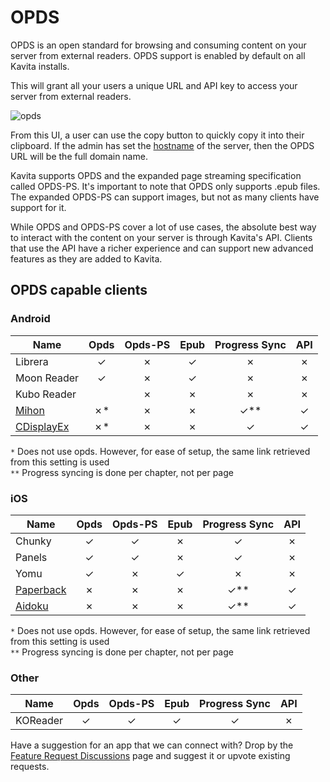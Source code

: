 
# OPDS


OPDS is an open standard for browsing and consuming content on your server from external readers. OPDS support is enabled by default on all Kavita installs. 

This will grant all your users a unique URL and API key to access your server from external readers.

![opds](../../../public/guides/opds-screen.png "OPDS Settings")

From this UI, a user can use the copy button to quickly copy it into their clipboard. If the admin has set the [hostname](../../guides/admin-settings/general.mdx#host-name) of the server, then the OPDS URL will be the full domain name. 

Kavita supports OPDS and the expanded page streaming specification called OPDS-PS. It's important to note that OPDS only supports .epub files. The expanded OPDS-PS can support images, but not as many clients have support for it.

While OPDS and OPDS-PS cover a lot of use cases, the absolute best way to interact with the content on your server is through Kavita's API. Clients that use the API have a richer experience and can support new advanced features as they are added to Kavita.

## OPDS capable clients

### Android

| Name        | Opds | Opds-PS | Epub | Progress Sync | API |
|-------------|:----:|:---------:|:----:|:-------------:| :-----------:| 
| Librera     |  ✓   | ✗       |  ✓   |       ✗       |      ✗       |
| Moon Reader |  ✓   | ✗       |  ✓   |       ✗       |      ✗       |
| Kubo Reader |      | ✗       |  ✗   |       ✗       |      ✗       |
| [Mihon](../../guides/3rdparty/tachi-like.mdx)   |  ✗*  | ✗       |  ✗   |      ✓**      |      ✓       |
| [CDisplayEx](../../guides/3rdparty/cdisplayex.mdx)   |  ✗*  | ✗       |  ✗   |      ✓      |      ✓       |

`*` Does not use opds. However, for ease of setup, the same link retrieved from this setting is used <br/>
`**` Progress syncing is done per chapter, not per page

### iOS

| Name      | Opds | Opds-PS | Epub | Progress Sync | API |
|-----------|:----:|:-------:|:----:|:-------------:| :-------------: |
| Chunky    |  ✓   |    ✓    |  ✗   |       ✓       |      ✗       |
| Panels    |  ✓   |    ✓    |  ✗   |       ✓       |      ✗       |
| Yomu      |  ✓   |    ✗    |  ✓   |       ✗       |      ✗       |
| [Paperback](../../guides/3rdparty/paperback.mdx) | ✗  |     ✗    |  ✗    |        ✓**       |     ✓       |
| [Aidoku](../../guides/3rdparty/aidoku.mdx) | ✗  |     ✗    |  ✗    |        ✓**       |     ✓       |

`*` Does not use opds. However, for ease of setup, the same link retrieved from this setting is used <br/>
`**` Progress syncing is done per chapter, not per page

### Other
| Name      | Opds | Opds-PS | Epub | Progress Sync | API |
|-----------|:----:|:-------:|:----:|:-------------:| :-------------: | 
| KOReader    |  ✓   |    ✓    |  ✓   |       ✓       |      ✗       |

Have a suggestion for an app that we can connect with? Drop by the [Feature Request Discussions](https://github.com/Kareadita/Kavita/discussions) page and suggest it or upvote existing requests.